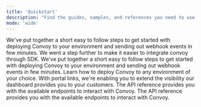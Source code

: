 ```yaml
---
title: 'Quickstart'
description: "Find the guides, samples, and references you need to use Convoy to start sending out and receiving webhook events as fast as possible."
mode: 'wide'
---
```


<CardGroup cols={2}>
  <Card title="Overview" icon="book-open-cover" href="/home/introduction">
    We've put together a short easy to follow steps to get started with
    deploying Convoy to your environment and sending out webhook events in few
    minutes.
  </Card>
  <Card title="SDK" icon="toolbox" href="/sdk/sdk">
    We went a step further to make it easier to integrate convoy through SDK.
  </Card>
  <Card title="Configuration" icon="toolbox" href="/configurations/configuration">
    We've put together a short easy to follow steps to get started with
    deploying Convoy to your environment and sending out webhook events in few
    minutes.
  </Card>
  <Card title="Deployment" icon="toolbox" href="/deployment/install-convoy">
    Learn how to deploy Convoy to any environment of your choice.
  </Card>
  <Card title="Portal Links" icon="toolbox" href="/product-manual/portal-links">
    With portal links, we're enabling you to extend the visibility our dashboard
    provides you to your customers.
  </Card>
  <Card title="API Reference" icon="toolbox" href="/api-reference/welcome">
    The API reference provides you with the available endpoints to interact with
    Convoy.
  </Card>
<Card title="APIX Reference" icon="toolbox" href="/api-reference/welcome">
    The API reference provides you with the available endpoints to interact with
    Convoy.
  </Card>
</CardGroup>
